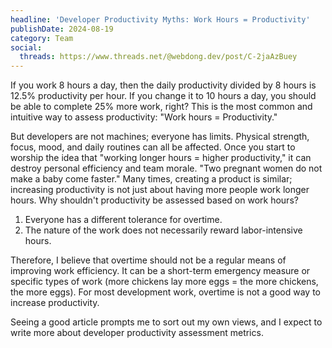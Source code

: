 ```yaml
---
headline: 'Developer Productivity Myths: Work Hours = Productivity'
publishDate: 2024-08-19
category: Team
social:
  threads: https://www.threads.net/@webdong.dev/post/C-2jaAzBuey
---
```


If you work 8 hours a day, then the daily productivity divided by 8 hours is 12.5% productivity per hour. If you change it to 10 hours a day, you should be able to complete 25% more work, right? This is the most common and intuitive way to assess productivity: "Work hours = Productivity."

But developers are not machines; everyone has limits. Physical strength, focus, mood, and daily routines can all be affected. Once you start to worship the idea that "working longer hours = higher productivity," it can destroy personal efficiency and team morale. "Two pregnant women do not make a baby come faster." Many times, creating a product is similar; increasing productivity is not just about having more people work longer hours. Why shouldn't productivity be assessed based on work hours?

1. Everyone has a different tolerance for overtime.
2. The nature of the work does not necessarily reward labor-intensive hours.

Therefore, I believe that overtime should not be a regular means of improving work efficiency. It can be a short-term emergency measure or specific types of work (more chickens lay more eggs = the more chickens, the more eggs). For most development work, overtime is not a good way to increase productivity.

Seeing a good article prompts me to sort out my own views, and I expect to write more about developer productivity assessment metrics.
